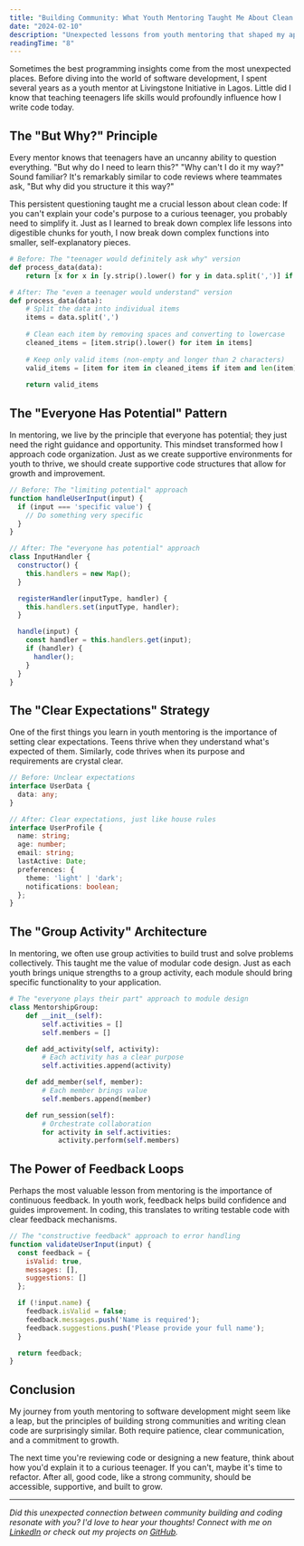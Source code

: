 ```yaml
---
title: "Building Community: What Youth Mentoring Taught Me About Clean Code"
date: "2024-02-10"
description: "Unexpected lessons from youth mentoring that shaped my approach to writing better code"
readingTime: "8"
---
```




<CommunityCodeIllustration />

Sometimes the best programming insights come from the most unexpected places. Before diving into the world of software development, I spent several years as a youth mentor at Livingstone Initiative in Lagos. Little did I know that teaching teenagers life skills would profoundly influence how I write code today.

## The "But Why?" Principle

Every mentor knows that teenagers have an uncanny ability to question everything. "But why do I need to learn this?" "Why can't I do it my way?" Sound familiar? It's remarkably similar to code reviews where teammates ask, "But why did you structure it this way?"

This persistent questioning taught me a crucial lesson about clean code: If you can't explain your code's purpose to a curious teenager, you probably need to simplify it. Just as I learned to break down complex life lessons into digestible chunks for youth, I now break down complex functions into smaller, self-explanatory pieces.

```python
# Before: The "teenager would definitely ask why" version
def process_data(data):
    return [x for x in [y.strip().lower() for y in data.split(',')] if x and len(x) > 2]

# After: The "even a teenager would understand" version
def process_data(data):
    # Split the data into individual items
    items = data.split(',')
    
    # Clean each item by removing spaces and converting to lowercase
    cleaned_items = [item.strip().lower() for item in items]
    
    # Keep only valid items (non-empty and longer than 2 characters)
    valid_items = [item for item in cleaned_items if item and len(item) > 2]
    
    return valid_items
```

## The "Everyone Has Potential" Pattern

In mentoring, we live by the principle that everyone has potential; they just need the right guidance and opportunity. This mindset transformed how I approach code organization. Just as we create supportive environments for youth to thrive, we should create supportive code structures that allow for growth and improvement.

```javascript
// Before: The "limiting potential" approach
function handleUserInput(input) {
  if (input === 'specific value') {
    // Do something very specific
  }
}

// After: The "everyone has potential" approach
class InputHandler {
  constructor() {
    this.handlers = new Map();
  }

  registerHandler(inputType, handler) {
    this.handlers.set(inputType, handler);
  }

  handle(input) {
    const handler = this.handlers.get(input);
    if (handler) {
      handler();
    }
  }
}
```

## The "Clear Expectations" Strategy

One of the first things you learn in youth mentoring is the importance of setting clear expectations. Teens thrive when they understand what's expected of them. Similarly, code thrives when its purpose and requirements are crystal clear.

```typescript
// Before: Unclear expectations
interface UserData {
  data: any;
}

// After: Clear expectations, just like house rules
interface UserProfile {
  name: string;
  age: number;
  email: string;
  lastActive: Date;
  preferences: {
    theme: 'light' | 'dark';
    notifications: boolean;
  };
}
```

## The "Group Activity" Architecture

In mentoring, we often use group activities to build trust and solve problems collectively. This taught me the value of modular code design. Just as each youth brings unique strengths to a group activity, each module should bring specific functionality to your application.

```python
# The "everyone plays their part" approach to module design
class MentorshipGroup:
    def __init__(self):
        self.activities = []
        self.members = []

    def add_activity(self, activity):
        # Each activity has a clear purpose
        self.activities.append(activity)

    def add_member(self, member):
        # Each member brings value
        self.members.append(member)

    def run_session(self):
        # Orchestrate collaboration
        for activity in self.activities:
            activity.perform(self.members)
```

## The Power of Feedback Loops

Perhaps the most valuable lesson from mentoring is the importance of continuous feedback. In youth work, feedback helps build confidence and guides improvement. In coding, this translates to writing testable code with clear feedback mechanisms.

```javascript
// The "constructive feedback" approach to error handling
function validateUserInput(input) {
  const feedback = {
    isValid: true,
    messages: [],
    suggestions: []
  };

  if (!input.name) {
    feedback.isValid = false;
    feedback.messages.push('Name is required');
    feedback.suggestions.push('Please provide your full name');
  }

  return feedback;
}
```

## Conclusion

My journey from youth mentoring to software development might seem like a leap, but the principles of building strong communities and writing clean code are surprisingly similar. Both require patience, clear communication, and a commitment to growth.

The next time you're reviewing code or designing a new feature, think about how you'd explain it to a curious teenager. If you can't, maybe it's time to refactor. After all, good code, like a strong community, should be accessible, supportive, and built to grow.

---

*Did this unexpected connection between community building and coding resonate with you? I'd love to hear your thoughts! Connect with me on [LinkedIn](https://linkedin.com/in/joseph-anyaegbunam-b1a430253) or check out my projects on [GitHub](https://github.com/Chukwuemekamusic).*